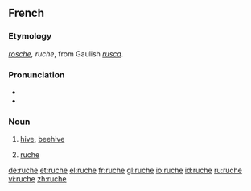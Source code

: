 ==French==

===Etymology===
{{etyl|fro|fr}} ''[[rosche]], ruche'', from Gaulish ''[[rusca]]''.

===Pronunciation===
* {{IPA|/ʁyʃ/|lang=fr}}
* {{audio|Fr-ruche.ogg|Audio}}

===Noun===
{{fr-noun|f}}

# [[hive]], [[beehive]]
# {{context|clothing|lang=fr}} [[#English|ruche]]

[[de:ruche]]
[[et:ruche]]
[[el:ruche]]
[[fr:ruche]]
[[gl:ruche]]
[[io:ruche]]
[[id:ruche]]
[[ru:ruche]]
[[vi:ruche]]
[[zh:ruche]]